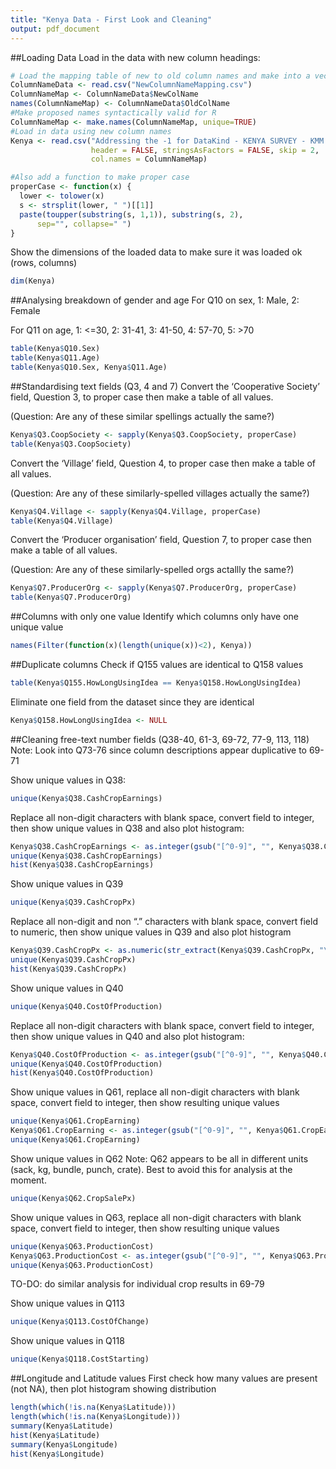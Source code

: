 ```yaml
---
title: "Kenya Data - First Look and Cleaning"
output: pdf_document
---
```


##Loading Data
Load in the data with new column headings:
```r
# Load the mapping table of new to old column names and make into a vector
ColumnNameData <- read.csv("NewColumnNameMapping.csv")
ColumnNameMap <- ColumnNameData$NewColName
names(ColumnNameMap) <- ColumnNameData$OldColName
#Make proposed names syntactically valid for R
ColumnNameMap <- make.names(ColumnNameMap, unique=TRUE)
#Load in data using new column names
Kenya <- read.csv("Addressing the -1 for DataKind - KENYA SURVEY - KMM UPDATES 22 JAN cleaned data - Sheet1.csv",
                  header = FALSE, stringsAsFactors = FALSE, skip = 2, 
                  col.names = ColumnNameMap)

#Also add a function to make proper case
properCase <- function(x) {
  lower <- tolower(x)
  s <- strsplit(lower, " ")[[1]]
  paste(toupper(substring(s, 1,1)), substring(s, 2),
      sep="", collapse=" ")
}
```

Show the dimensions of the loaded data to make sure it was loaded ok (rows, columns)
```r
dim(Kenya)
```

##Analysing breakdown of gender and age
For Q10 on sex, 1: Male, 2: Female

For Q11 on age, 1: <=30, 2: 31-41, 3: 41-50, 4: 57-70, 5: >70
```r
table(Kenya$Q10.Sex)
table(Kenya$Q11.Age)
table(Kenya$Q10.Sex, Kenya$Q11.Age)
```

##Standardising text fields (Q3, 4 and 7)
Convert the 'Cooperative Society' field, Question 3, to proper case then make a table of all values.

(Question: Are any of these similar spellings actually the same?)
```r
Kenya$Q3.CoopSociety <- sapply(Kenya$Q3.CoopSociety, properCase)
table(Kenya$Q3.CoopSociety)
```

Convert the 'Village' field, Question 4, to proper case then make a table of all values.

(Question: Are any of these similarly-spelled villages actually the same?)
```r
Kenya$Q4.Village <- sapply(Kenya$Q4.Village, properCase)
table(Kenya$Q4.Village)
```

Convert the 'Producer organisation' field, Question 7, to proper case then make a table of all values.

(Question: Are any of these similarly-spelled orgs actallly the same?)
```r
Kenya$Q7.ProducerOrg <- sapply(Kenya$Q7.ProducerOrg, properCase)
table(Kenya$Q7.ProducerOrg)
```

##Columns with only one value
Identify which columns only have one unique value
```r
names(Filter(function(x)(length(unique(x))<2), Kenya))
```

##Duplicate columns
Check if Q155 values are identical to Q158 values
```r
table(Kenya$Q155.HowLongUsingIdea == Kenya$Q158.HowLongUsingIdea)
```
Eliminate one field from the dataset since they are identical
```r
Kenya$Q158.HowLongUsingIdea <- NULL
```

##Cleaning free-text number fields (Q38-40, 61-3, 69-72, 77-9, 113, 118)
Note: Look into Q73-76 since column descriptions appear duplicative to 69-71

Show unique values in Q38:
```r
unique(Kenya$Q38.CashCropEarnings)
```

Replace all non-digit characters with blank space, convert field to integer, then show unique values in Q38 and also plot histogram:
```r
Kenya$Q38.CashCropEarnings <- as.integer(gsub("[^0-9]", "", Kenya$Q38.CashCropEarnings))
unique(Kenya$Q38.CashCropEarnings)
hist(Kenya$Q38.CashCropEarnings)
```

Show unique values in Q39
```r
unique(Kenya$Q39.CashCropPx)
```

Replace all non-digit and non "." characters with blank space, convert field to numeric, then show unique values in Q39 and also plot histogram
```r
Kenya$Q39.CashCropPx <- as.numeric(str_extract(Kenya$Q39.CashCropPx, "\\d{1,}\\.?(\\d{1,})?"))
unique(Kenya$Q39.CashCropPx)
hist(Kenya$Q39.CashCropPx)
```

Show unique values in Q40
```r
unique(Kenya$Q40.CostOfProduction)
```

Replace all non-digit characters with blank space, convert field to integer, then show unique values in Q40 and also plot histogram:
```r
Kenya$Q40.CostOfProduction <- as.integer(gsub("[^0-9]", "", Kenya$Q40.CostOfProduction))
unique(Kenya$Q40.CostOfProduction)
hist(Kenya$Q40.CostOfProduction)
```

Show unique values in Q61, replace all non-digit characters with blank space, convert field to integer, then show resulting unique values 
```r
unique(Kenya$Q61.CropEarning)
Kenya$Q61.CropEarning <- as.integer(gsub("[^0-9]", "", Kenya$Q61.CropEarning))
unique(Kenya$Q61.CropEarning)
```

Show unique values in Q62
Note: Q62 appears to be all in different units (sack, kg, bundle, punch, crate). Best to avoid this for analysis at the moment.
```r
unique(Kenya$Q62.CropSalePx)
```

Show unique values in Q63, replace all non-digit characters with blank space, convert field to integer, then show resulting unique values 
```r
unique(Kenya$Q63.ProductionCost)
Kenya$Q63.ProductionCost <- as.integer(gsub("[^0-9]", "", Kenya$Q63.ProductionCost))
unique(Kenya$Q63.ProductionCost)
```

TO-DO: do similar analysis for individual crop results in 69-79

Show unique values in Q113
```r
unique(Kenya$Q113.CostOfChange)
```

Show unique values in Q118
```r
unique(Kenya$Q118.CostStarting)
```

##Longitude and Latitude values
First check how many values are present (not NA), then plot histogram showing distribution
```r
length(which(!is.na(Kenya$Latitude)))
length(which(!is.na(Kenya$Longitude)))
summary(Kenya$Latitude)
hist(Kenya$Latitude)
summary(Kenya$Longitude)
hist(Kenya$Longitude)
```
